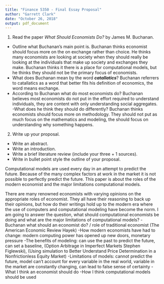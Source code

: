 ```yaml
---
title: "Finance 5350 - Final Essay Proposal"
author: "Garrett Clark"
date: "October 26, 2018"
output: pdf_document
---
```



1. Read the paper _What Should Economists Do?_ by James M. Buchanan. 
  - Outline what Buchanan's main point is. Buchanan thinks economist should focus more on the on exchange rather than choice. He thinks many economists are looking at society when they should really be looking at the individuals that make up society and exchanges they make. Buchanan thinks it there is a place for computational models, but he thinks they should not be the primary focus of economists.   
  - What does Buchanan mean by the word ___catallatics___? Buchanan referrers to catallatics as a word that better fits his definition of economics, the word means exchange. 
  - According to Buchanan what do most economists do? Buchanan believes most economists do not put in the effort required to understand individuals, they are content with only understanding social aggregates.
  -What does he think they should do differently? Buchanan thinks economists should focus more on methodology. They should not put as much focus on the mathematics and modeling, the should focus on understanding why something happens.
      
2. Write up your proposal.
  - Write an abstract.
  - Write an introduction.
  - Write a brief literature review (include your three + 1 sources).
  - Write in bullet point style the outline of your proposal.

Computational models are used every day in an attempt to predict the future. Because of the many complex factors at work in the market it is not possible to perfectly predict the future. This paper is about the roles of the modern economist and the major limitations computational models. 

There are many renowned economists with varying opinions on the appropriate roles of economist. They all have their reasoning to back up their opinions, but how do their writings hold up to the modern era where the use of computers and computational modeling have become the norm. I am going to answer the question, what should computational economists be doing and what are the major limitations of computational models? 
-Buchanan what should an economist do? / role of traditional economist (The American Economic Review Hayek)
-How modern economists have had to change: modern computing power has opened up new doors, monetary pressure 
-The benefits of modeling: can use the past to predict the future, can set a baseline, (Option Arbitrage in Imperfect Markets Stephen Figlewski), (Using simulation to Better Understand Price Determination in a Nonfrictionless Equity Market)
-Limitations of models: cannot predict the future, model can’t account for every variable in the real world, variable in the market are constantly changing, can lead to false sense of certainty 
-What I think an economist should do
-How I think computational models should be used
